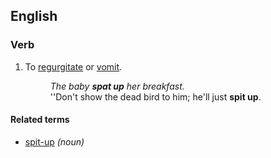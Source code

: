==English==

===Verb===
{{en-verb|spits up|spitting up|spat up}}

# {{context|transitive|and|intransitive|especially of children}} To [[regurgitate]] or [[vomit]].
#:''The baby '''spat up''' her breakfast.''
#:''Don't show the dead bird to him; he'll just '''spit up'''.

====Related terms====
*[[spit-up]] ''(noun)''